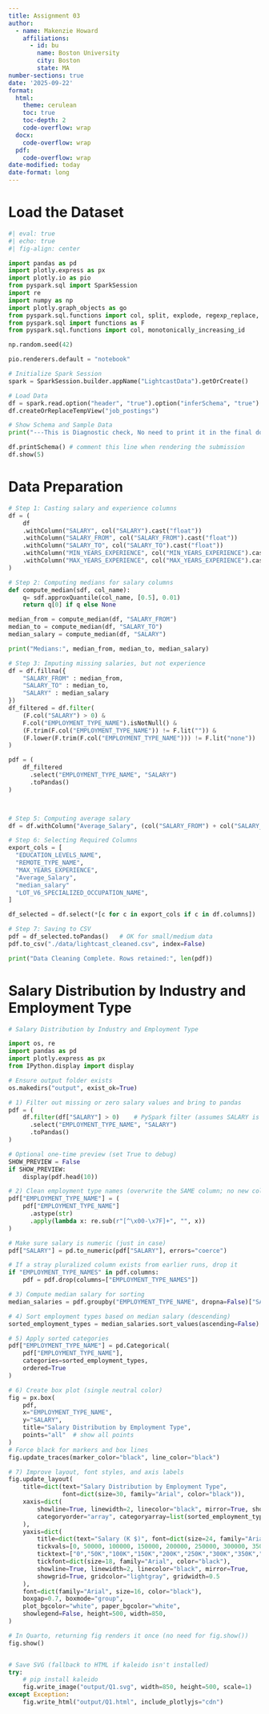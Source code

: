 ```yaml
---
title: Assignment 03
author:
  - name: Makenzie Howard
    affiliations:
      - id: bu
        name: Boston University
        city: Boston
        state: MA
number-sections: true
date: '2025-09-22'
format:
  html:
    theme: cerulean
    toc: true
    toc-depth: 2
    code-overflow: wrap
  docx: 
    code-overflow: wrap
  pdf:
    code-overflow: wrap
date-modified: today
date-format: long
--- 
```


# Load the Dataset

```python
#| eval: true
#| echo: true
#| fig-align: center

import pandas as pd
import plotly.express as px
import plotly.io as pio
from pyspark.sql import SparkSession
import re
import numpy as np
import plotly.graph_objects as go
from pyspark.sql.functions import col, split, explode, regexp_replace, transform, when
from pyspark.sql import functions as F
from pyspark.sql.functions import col, monotonically_increasing_id

np.random.seed(42)

pio.renderers.default = "notebook"

# Initialize Spark Session
spark = SparkSession.builder.appName("LightcastData").getOrCreate()

# Load Data
df = spark.read.option("header", "true").option("inferSchema", "true").option("multiLine","true").option("escape", "\"").csv("lightcast_job_postings.csv")
df.createOrReplaceTempView("job_postings")

# Show Schema and Sample Data
print("---This is Diagnostic check, No need to print it in the final doc---")

df.printSchema() # comment this line when rendering the submission
df.show(5)
```


# Data Preparation
```python
# Step 1: Casting salary and experience columns
df = (
    df
    .withColumn("SALARY", col("SALARY").cast("float"))
    .withColumn("SALARY_FROM", col("SALARY_FROM").cast("float"))
    .withColumn("SALARY_TO", col("SALARY_TO").cast("float"))
    .withColumn("MIN_YEARS_EXPERIENCE", col("MIN_YEARS_EXPERIENCE").cast("float"))
    .withColumn("MAX_YEARS_EXPERIENCE", col("MAX_YEARS_EXPERIENCE").cast("float"))
)

# Step 2: Computing medians for salary columns
def compute_median(sdf, col_name):
    q= sdf.approxQuantile(col_name, [0.5], 0.01)
    return q[0] if q else None

median_from = compute_median(df, "SALARY_FROM")
median_to = compute_median(df, "SALARY_TO")
median_salary = compute_median(df, "SALARY")

print("Medians:", median_from, median_to, median_salary)

# Step 3: Imputing missing salaries, but not experience
df = df.fillna({
    "SALARY_FROM" : median_from,
    "SALARY_TO" : median_to,
    "SALARY" : median_salary
})
df_filtered = df.filter(
    (F.col("SALARY") > 0) &
    F.col("EMPLOYMENT_TYPE_NAME").isNotNull() &
    (F.trim(F.col("EMPLOYMENT_TYPE_NAME")) != F.lit("")) &
    (F.lower(F.trim(F.col("EMPLOYMENT_TYPE_NAME"))) != F.lit("none"))
)

pdf = (
    df_filtered
      .select("EMPLOYMENT_TYPE_NAME", "SALARY")
      .toPandas()
)



# Step 5: Computing average salary
df = df.withColumn("Average_Salary", (col("SALARY_FROM") + col("SALARY_TO")) / 2)

# Step 6: Selecting Required Columns
export_cols = [
  "EDUCATION_LEVELS_NAME",
  "REMOTE_TYPE_NAME",
  "MAX_YEARS_EXPERIENCE",
  "Average_Salary",
  "median_salary"
  "LOT_V6_SPECIALIZED_OCCUPATION_NAME",
]

df_selected = df.select(*[c for c in export_cols if c in df.columns])

# Step 7: Saving to CSV
pdf = df_selected.toPandas()   # OK for small/medium data
pdf.to_csv("./data/lightcast_cleaned.csv", index=False)

print("Data Cleaning Complete. Rows retained:", len(pdf))
```

# Salary Distribution by Industry and Employment Type
```python
# Salary Distribution by Industry and Employment Type

import os, re
import pandas as pd
import plotly.express as px
from IPython.display import display

# Ensure output folder exists
os.makedirs("output", exist_ok=True)

# 1) Filter out missing or zero salary values and bring to pandas
pdf = (
    df.filter(df["SALARY"] > 0)    # PySpark filter (assumes SALARY is numeric)
      .select("EMPLOYMENT_TYPE_NAME", "SALARY")
      .toPandas()
)

# Optional one-time preview (set True to debug)
SHOW_PREVIEW = False
if SHOW_PREVIEW:
    display(pdf.head(10))

# 2) Clean employment type names (overwrite the SAME column; no new column)
pdf["EMPLOYMENT_TYPE_NAME"] = (
    pdf["EMPLOYMENT_TYPE_NAME"]
      .astype(str)
      .apply(lambda x: re.sub(r"[^\x00-\x7F]+", "", x))
)

# Make sure salary is numeric (just in case)
pdf["SALARY"] = pd.to_numeric(pdf["SALARY"], errors="coerce")

# If a stray pluralized column exists from earlier runs, drop it
if "EMPLOYMENT_TYPE_NAMES" in pdf.columns:
    pdf = pdf.drop(columns=["EMPLOYMENT_TYPE_NAMES"])

# 3) Compute median salary for sorting
median_salaries = pdf.groupby("EMPLOYMENT_TYPE_NAME", dropna=False)["SALARY"].median()

# 4) Sort employment types based on median salary (descending)
sorted_employment_types = median_salaries.sort_values(ascending=False).index

# 5) Apply sorted categories
pdf["EMPLOYMENT_TYPE_NAME"] = pd.Categorical(
    pdf["EMPLOYMENT_TYPE_NAME"],
    categories=sorted_employment_types,
    ordered=True
)

# 6) Create box plot (single neutral color)
fig = px.box(
    pdf,
    x="EMPLOYMENT_TYPE_NAME",
    y="SALARY",
    title="Salary Distribution by Employment Type",
    points="all"  # show all points
)
# Force black for markers and box lines
fig.update_traces(marker_color="black", line_color="black")

# 7) Improve layout, font styles, and axis labels
fig.update_layout(
    title=dict(text="Salary Distribution by Employment Type",
               font=dict(size=30, family="Arial", color="black")),
    xaxis=dict(
        showline=True, linewidth=2, linecolor="black", mirror=True, showgrid=False,
        categoryorder="array", categoryarray=list(sorted_employment_types)
    ),
    yaxis=dict(
        title=dict(text="Salary (K $)", font=dict(size=24, family="Arial", color="black")),
        tickvals=[0, 50000, 100000, 150000, 200000, 250000, 300000, 350000, 400000, 450000, 500000],
        ticktext=["0","50K","100K","150K","200K","250K","300K","350K","400K","450K","500K"],
        tickfont=dict(size=18, family="Arial", color="black"),
        showline=True, linewidth=2, linecolor="black", mirror=True,
        showgrid=True, gridcolor="lightgray", gridwidth=0.5
    ),
    font=dict(family="Arial", size=16, color="black"),
    boxgap=0.7, boxmode="group",
    plot_bgcolor="white", paper_bgcolor="white",
    showlegend=False, height=500, width=850,
)

# In Quarto, returning fig renders it once (no need for fig.show())
fig.show()


# Save SVG (fallback to HTML if kaleido isn't installed)
try:
    # pip install kaleido
    fig.write_image("output/Q1.svg", width=850, height=500, scale=1)
except Exception:
    fig.write_html("output/Q1.html", include_plotlyjs="cdn")
```
